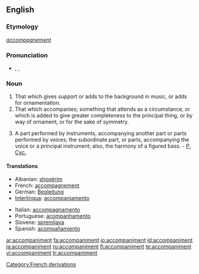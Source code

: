 ==English==

===Etymology===
{{F.}} ''[[accompagnement]]''

===Pronunciation===
* {{enPR|ə-kŭmʹpə-nē-mənt}}, {{IPA|/əˈkʌmpənimənt/}}, {{SAMPA|/@"kVmp@nim@nt/}}

===Noun===
{{en-noun}}

# That which gives support or adds to the background in music, or adds for ornamentation.
# That which accompanies; something that attends as a circumstance, or which is added to give greater completeness to the principal thing, or by way of ornament, or for the sake of symmetry.
# {{music}} A part performed by instruments, accompanying another part or parts performed by voices; the subordinate part, or parts, accompanying the voice or a principal instrument; also, the harmony of a figured bass. - [[P. Cyc.]]

====Translations====
{{top}}
* Albanian: [[shoqërim]]
* French: [[accompagnement]]
* German: [[Begleitung]]
* [[Interlingua]]: [[accompaniamento]]
{{mid}}
* Italian: [[accompagnamento]]
* Portuguese: [[acompanhamento]]
* Slovene: [[spremljava]] {{f}}
* Spanish: [[acompañamiento]]
{{bottom}}

[[Category:French derivations]]

[[ar:accompaniment]]
[[fa:accompaniment]]
[[io:accompaniment]]
[[id:accompaniment]]
[[ja:accompaniment]]
[[ru:accompaniment]]
[[fi:accompaniment]]
[[te:accompaniment]]
[[vi:accompaniment]]
[[tr:accompaniment]]